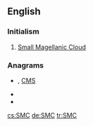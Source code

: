 ==English==

===Initialism===
{{rfc-header|Initialism}}
{{head|en|initialism}}

# {{label|en|galaxy}} [[w:Small Magellanic Cloud|Small Magellanic Cloud]]

===Anagrams===
* {{l|en|cms}} , [[CMS#English|CMS]]
* {{l|en|MCS}}
* {{l|en|MSc}}

[[cs:SMC]]
[[de:SMC]]
[[tr:SMC]]